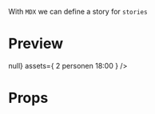 
<Meta title="Card" />

With `MDX` we can define a story for `stories`

# Preview

<Preview>
  <Story
    name="Card"
    parameters={{
      design: {
        type: "figma",
        url:
          "https://www.figma.com/file/JdbljcIvyMoEVsBZgsg7bbu8/1.-Apps-Styleguide-and-Components?node-id=2690%3A217",
      },
    }}
  >
    <View style={{ marginTop: 24 }}>
      <Card
        id="1"
        image={{
          uri: "https://mediabank.valkenhorst.nl/images/0/image32335.jpg",
        }}
        imageHeader="Diner"
        size="large"
        onPress={() => null}
        assets={
          <View style={{ flexDirection: "row" }}>
            <Text type="subtextRegular" style={{ marginRight: 24 }}>
              2 personen
            </Text>
            <Text type="subtextRegular" style={{ marginLeft: 8 }}>
              18:00
            </Text>
          </View>
        }
      />
    </View>
  </Story>
</Preview>

# Props

<Props of={Card} />
